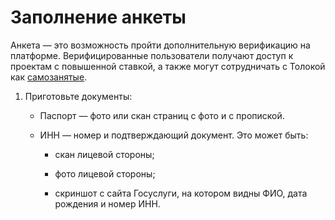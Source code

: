 # Заполнение анкеты

Анкета&nbsp;— это возможность пройти дополнительную верификацию на платформе. Верифицированные пользователи получают доступ к проектам с повышенной ставкой, а также могут сотрудничать с Толокой как [самозанятые](../about).

1. Приготовьте документы:

    - Паспорт&nbsp;— фото или скан страниц с фото и с пропиской.

    - ИНН&nbsp;— номер и подтверждающий документ. Это может быть:

        - скан лицевой стороны;

        - фото лицевой стороны;

        - скриншот с сайта Госуслуги, на котором видны ФИО, дата рождения и номер ИНН.
